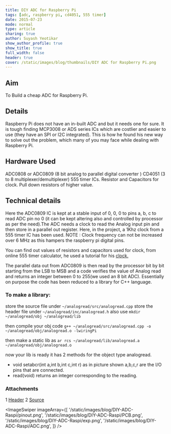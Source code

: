 ```yaml
---
title: DIY ADC for Raspberry Pi
tags: [adc, raspberry pi, cd4051, 555 timer]
date: 2015-07-23
mode: normal
type: article
sharing: true
author: Suyash Yeotikar
show_author_profile: true
show_title: true
full_width: false
header: true
cover: /static/images/blog/thumbnails/DIY ADC for Raspberry Pi.png
---
```


## Aim

To Build a cheap ADC for Raspberry Pi.

## Details

Raspberry Pi does not have an in-built ADC and but it needs one for sure. It is tough finding MCP3008 or ADS series ICs which are costlier and easier to use (they have an SPI or I2C integrated). This is how he found his new way to solve out the problem, which many of you may face while dealing with Raspberry Pi.

## Hardware Used

ADC0808 or ADC0809 (8 bit analog to parallel digital converter )
CD4051 (3 to 8 multiplexer/demultiplexer)
555 timer ICs.
Resistor and Capacitors for clock.
Pull down resistors of higher value.

## Technical details

Here the ADC0809 IC is kept at a stable input of 0, 0, 0 to pins a, b, c to read ADC pin no 0 (it can be kept altering also and controlled by processor as per the need).The ADC needs a clock to read the Analog input pin and then store in a parallel out register. Here, in the project, a 1Khz clock from a 555 timer IC has been used.
NOTE : Clock frequency can not be increased over 6 MHz as this hampers the raspberry pi digital pins.

You can find out values of resistors and capacitors used for clock, from online 555 timer calculator, he used a tutorial for his [clock.](http://www.eng.buffalo.edu/shaw/student/m1_safety/01_home/ksb/ksb3/old_ksb3_timer.htm)

The parallel data out from ADC0809 is then read by the processor bit by bit starting from the LSB to MSB and a code verifies the value of Analog read and returns an integer between 0 to 255(we used an 8 bit ADC).
Essentially on purpose the code has been reduced to a library for C++ language.

### To make a library:

store the source file under `~/analogread/src/analogread.cpp`
store the header file under `~/analogread/inc/analogread.h`
also use
`mkdir ~/analogread/obj ~/analogread/lib`

then compile your obj code
`g++ ~/analogread/src/analogread.cpp -o ~/analogread/obj/analogread.o -lwiringPi`

then make a static lib as
`ar rcs ~/analogread/lib/analogread.a ~/analogread/obj/analogread.o`

now your lib is ready
it has 2 methods for the object type analogread.

- void setabcr(int a,int b,int c,int r)
  as in picture shown a,b,c,r are the I/O pins that are connected.
- read(void)
  returns an integer corresponding to the reading.

### Attachments

1 [Header](https://technopediabphc.files.wordpress.com/2015/07/header.docx)
2 [Source](https://technopediabphc.files.wordpress.com/2015/07/source.docx)

<ImageSwiper
  imageArray={[
    '/static/images/blog/DIY-ADC-Raspi/pinout.png',
    '/static/images/blog/DIY-ADC-Raspi/PCB.png',
    '/static/images/blog/DIY-ADC-Raspi/exp.png',
    '/static/images/blog/DIY-ADC-Raspi/ADC.png',
  ]}
/>
